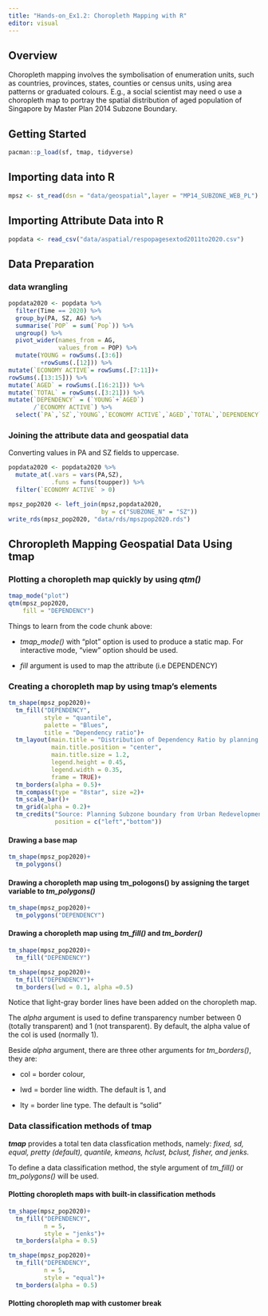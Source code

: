 ```yaml
---
title: "Hands-on_Ex1.2: Choropleth Mapping with R"
editor: visual
---
```


## Overview

Choropleth mapping involves the symbolisation of enumeration units, such as countries, provinces, states, counties or census units, using area patterns or graduated colours. E.g., a social scientist may need o use a choropleth map to portray the spatial distribution of aged population of Singapore by Master Plan 2014 Subzone Boundary.

## Getting Started

```r
pacman::p_load(sf, tmap, tidyverse)
```

## Importing data into R

```r
mpsz <- st_read(dsn = "data/geospatial",layer = "MP14_SUBZONE_WEB_PL")
```

## Importing Attribute Data into R

```r
popdata <- read_csv("data/aspatial/respopagesextod2011to2020.csv")
```

## Data Preparation

### data wrangling

```r
popdata2020 <- popdata %>%
  filter(Time == 2020) %>%
  group_by(PA, SZ, AG) %>%
  summarise(`POP` = sum(`Pop`)) %>%
  ungroup() %>%
  pivot_wider(names_from = AG,
              values_from = POP) %>%
  mutate(YOUNG = rowSums(.[3:6])
         +rowSums(.[12])) %>%
mutate(`ECONOMY ACTIVE`= rowSums(.[7:11])+
rowSums(.[13:15])) %>%
mutate(`AGED` = rowSums(.[16:21])) %>%
mutate(`TOTAL` = rowSums(.[3:21])) %>%
mutate(`DEPENDENCY` = (`YOUNG`+`AGED`)
       /`ECONOMY ACTIVE`) %>%
  select(`PA`,`SZ`,`YOUNG`,`ECONOMY ACTIVE`,`AGED`,`TOTAL`,`DEPENDENCY`)
```

### Joining the attribute data and geospatial data

Converting values in PA and SZ fields to uppercase.

```r
popdata2020 <- popdata2020 %>%
  mutate_at(.vars = vars(PA,SZ),
            .funs = funs(toupper)) %>%
  filter(`ECONOMY ACTIVE` > 0)
```

```r
mpsz_pop2020 <- left_join(mpsz,popdata2020,
                          by = c("SUBZONE_N" = "SZ"))
write_rds(mpsz_pop2020, "data/rds/mpszpop2020.rds")
```

## Chroropleth Mapping Geospatial Data Using tmap

### Plotting a choropleth map quickly by using *qtm()*

```r
tmap_mode("plot")
qtm(mpsz_pop2020,
    fill = "DEPENDENCY")
```

Things to learn from the code chunk above:

-   *tmap_mode()* with "plot" option is used to produce a static map. For interactive mode, "view" option should be used.

-   *fill* argument is used to map the attribute (i.e DEPENDENCY)

### Creating a choropleth map by using tmap's elements

```r
tm_shape(mpsz_pop2020)+
  tm_fill("DEPENDENCY",
          style = "quantile",
          palette = "Blues",
          title = "Dependency ratio")+
  tm_layout(main.title = "Distribution of Dependency Ratio by planning subzone",
            main.title.position = "center",
            main.title.size = 1.2,
            legend.height = 0.45,
            legend.width = 0.35,
            frame = TRUE)+
  tm_borders(alpha = 0.5)+
  tm_compass(type = "8star", size =2)+
  tm_scale_bar()+
  tm_grid(alpha = 0.2)+
  tm_credits("Source: Planning Subzone boundary from Urban Redevelopment Authority (URA)\n and Population data from Department of Statistics DOS",
             position = c("left","bottom"))
```

#### Drawing a base map

```r
tm_shape(mpsz_pop2020)+
  tm_polygons()
```

#### Drawing a choropleth map using tm_pologons() by assigning the target variable to *tm_polygons()*

```r
tm_shape(mpsz_pop2020)+
  tm_polygons("DEPENDENCY")
```

#### Drawing a choropleth map using *tm_fill()* and *tm_border()*

```r
tm_shape(mpsz_pop2020)+
  tm_fill("DEPENDENCY")
```

```r
tm_shape(mpsz_pop2020)+
  tm_fill("DEPENDENCY")+
  tm_borders(lwd = 0.1, alpha =0.5)
```

Notice that light-gray border lines have been added on the choropleth map.

The *alpha* argument is used to define transparency number between 0 (totally transparent) and 1 (not transparent). By default, the alpha value of the col is used (normally 1).

Beside *alpha* argument, there are three other arguments for *tm_borders()*, they are:

-   col = border colour,

-   lwd = border line width. The default is 1, and

-   lty = border line type. The default is "solid"

### Data classification methods of tmap

***tmap*** provides a total ten data classfication methods, namely: *fixed, sd, equal, pretty (default), quantile, kmeans, hclust, bclust, fisher, and jenks.*

To define a data classification method, the style argument of *tm_fill()* or *tm_polygons()* will be used.

#### Plotting choropleth maps with built-in classification methods

```r
tm_shape(mpsz_pop2020)+
  tm_fill("DEPENDENCY",
          n = 5,
          style = "jenks")+
  tm_borders(alpha = 0.5)
```

```r
tm_shape(mpsz_pop2020)+
  tm_fill("DEPENDENCY",
          n = 5,
          style = "equal")+
  tm_borders(alpha = 0.5)
```

#### Plotting choropleth map with customer break
